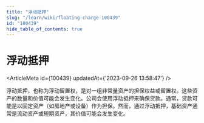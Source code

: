 ```yaml
---
title: "浮动抵押"
slug: "/learn/wiki/floating-charge-100439"
id: "100439"
hide_table_of_contents: true
---
```



# 浮动抵押

<ArticleMeta id={100439} updatedAt={'2023-09-26 13:58:47'} />
<div className='border-solid border-b border-t-0 my-4 border-[var(--ifm-color-gray-300)]' />

浮动抵押，也称为浮动留置权，是对一组非常量资产的担保权益或留置权。这些资产的数量和价值可能会发生变化。公司会使用浮动抵押来确保贷款。通常，贷款可能是以固定资产（如房地产或设备）作为担保。然而，通过浮动抵押，基础资产通常是流动资产或短期资产，其价值可能会发生变化。
